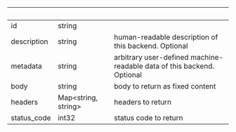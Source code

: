 
| &nbsp;      | &nbsp;                    | &nbsp;                                                                 |
| ----------- | ------------------------- | ---------------------------------------------------------------------- |
| id          | string                    |                                                                        |
| description | string                    | human-readable description of this backend. Optional                   |
| metadata    | string                    | arbitrary user-defined machine-readable data of this backend. Optional |
| body        | string                    | body to return as fixed content                                        |
| headers     | Map&lt;string, string&gt; | headers to return                                                      |
| status_code | int32                     | status code to return                                                  |
